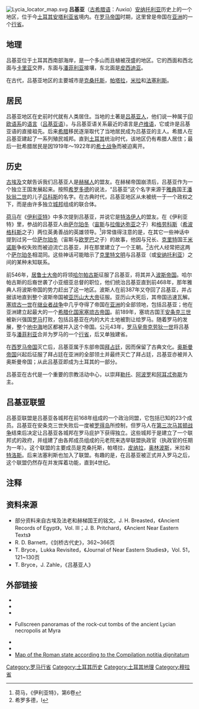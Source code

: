 [[File:Lycia_locator_map.svg|thumb]]
'''吕基亚'''（[[古希腊语|古希腊语]]：Λυκία）[[安纳托利亚|安纳托利亚]]历史上的一个地区，位于今[[土耳其|土耳其]][[安塔利亚省|安塔利亚省]]境内。在[[罗马帝国|罗马帝国]]时期，这里曾是帝国在[[亚洲|亚洲]]的一个[[罗马行省|行省]]。
== 地理 ==
吕基亚位于土耳其西南部海岸，是一个多山而且植被茂盛的地区。它的西面和西北面与[[卡里亚|卡里亚]]交界，东面与[[潘菲利亚|潘菲利亚]]接壤，东北面是[[皮西迪亚|皮西迪亚]]。

在古代，吕基亚地区的主要城市是[[克桑托斯|克桑托斯]]，[[帕塔拉|帕塔拉]]，[[米拉_(土耳其)|米拉]]和[[法塞利斯|法塞利斯]]。
== 居民 ==
吕基亚地区在史前时代就有人类居住。当地的土著是[[吕基亚人|吕基亚人]]，他们说一种属于[[印欧语系|印欧语系]]的[[语言|语言]]（[[吕基亚语|吕基亚语]]）。与吕基亚语关系最近的语言是[[卢维语|卢维语]]，它或许是吕基亚语的直接祖先。后来[[希腊|希腊]]移民逐渐取代了当地居民成为吕基亚的主人。希腊人在吕基亚建起了一系列殖民城邦。直到[[土耳其|土耳其]]统治时代，该地区仍有希腊人居住；最后一批希腊居民是因1919年～1922年的[[希土战争|希土战争]]而被迫离开。

== 历史 ==
[[古埃及|古埃及]]文献告诉我们吕基亚人是[[赫梯|赫梯人]]的盟友。在赫梯帝国崩溃后，吕基亚作为一个独立王国发展起来。按照[[希罗多德|希罗多德]]的说法，“吕基亚”这个名字来源于[[雅典|雅典]]国王[[潘狄翁二世|潘狄翁二世]]的儿子[[吕科斯|吕科斯]]的名字。在古典时代，吕基亚地区从未被统一于一个政权之下，而是由许多独立[[城邦|城邦]]组成的联合体。

[[荷马|荷马]]在《[[伊利亚特|伊利亚特]]》中多次提到吕基亚，并说它是[[特洛伊|特洛伊人]]的盟友。在《伊利亚特》里，参战的吕基亚人由[[萨尔珀冬|萨尔珀冬]]（[[宙斯|宙斯]]与[[拉俄达弥亚|拉俄达弥亚]]之子）和[[格劳科斯|格劳科斯]]（[[希波格科斯|希波格科斯]]之子）两位英勇善战的英雄领导。<ref>荷马，《伊利亚特》，第6卷</ref>非常值得注意的是，在其它一些神话中提到过另一位[[萨尔珀冬|萨尔珀冬]]（宙斯与[[欧罗巴|欧罗巴]]之子）的故事，他因与兄长、[[克里特|克里特]]国王[[米诺斯|米诺斯]]争权失败而被迫流亡吕基亚，并在那里建立了一个王朝。<ref>希罗多德，I</ref>古代人经常把这两个[[萨尔珀冬|萨尔珀冬]]相混同。这些神话可能暗示了[[克里特文明|克里特文明]]与吕基亚（或[[安纳托利亚|安纳托利亚]]）之间的某种未知联系。

{{Infobox Former Subdivision
|native_name = {{aut|Lycia}}
|conventional_long_name = 吕基亚行省
|common_name = Lycia
|continent = 亞洲
|subdivision = [[羅馬帝國行省|行省]]
|nation = [[羅馬帝國|羅馬帝國]]
|era = [[古代史|古代]]
|capital = 
|title_leader =
|image_map = REmpire-29 Lycia.png
|image_map_caption = 
|life_span =
|year_start = 43年
|event_start = 
|year_end = 74年
|event_end = 與[[潘菲利亚|潘菲利亚]]合并
}}
前546年，[[居鲁士大帝|居鲁士大帝]]的将领[[哈尔帕古斯|哈尔帕古斯]]征服了吕基亚，将其并入[[波斯帝国|波斯帝国]]。哈尔帕古斯的后裔世袭了小亚细亚总督的职位，他们统治吕基亚直到前468年，那年雅典人将波斯帝国的势力赶出了这一地区。波斯人在前387年又夺回了吕基亚，并占据该地直到整个波斯帝国被[[亚历山大大帝|亚历山大大帝]]征服。亚历山大死后，其帝国迅速瓦解。[[塞琉古一世|塞琉古一世]]在[[继业者战争|继业者战争]]中几乎夺得了帝国在[[亚洲|亚洲]]的全部领地，包括吕基亚；他在亚洲建立起最大的一个[[希腊化国家|希腊化国家]][[塞琉古帝国|塞琉古帝国]]。前189年，塞琉古国王[[安条克三世|安条克三世]]被新兴强国[[罗马共和国|罗马]]打败，包括吕基亚在内的大片土地被割让给罗马。随着罗马的发展，整个[[地中海|地中海]]地区都被并入这个帝国。公元43年，[[罗马皇帝|罗马皇帝]][[克劳狄一世|克劳狄一世]]将吕基亚与[[潘菲利亚|潘菲利亚]]合并为罗马的一个[[羅馬行省|行省]]，后又单独建省。

在[[西罗马帝国|西罗马帝国]]灭亡后，吕基亚属于东部帝国[[拜占廷帝国|拜占廷]]，因而保留了古典文化。[[奥斯曼帝国|奥斯曼帝国]]兴起后征服了拜占廷在亚洲的全部领土并最终灭亡了拜占廷，吕基亚亦被并入奥斯曼帝国；从此吕基亚即成为土耳其的一部分。

吕基亚在古代是一个重要的宗教活动中心，以崇拜[[勒托|勒托]]、[[阿波罗|阿波罗]]和[[阿耳忒弥斯|阿耳忒弥斯]]为主。

== 吕基亚联盟 ==

吕基亚联盟是吕基亚各城邦在前168年组成的一个政治同盟，它包括已知的23个成员。吕基亚在安条克三世失败后一度被[[罗得岛|罗得岛]]所控制，但罗马人在[[第三次马其顿战争|第三次马其顿战争]]结束后决定让吕基亚各城邦在罗马庇护下获得独立。这些城邦于是建立了一个联邦式的政府，并组建了由各邦成员组成的元老院来选举联盟执政官（执政官的任期为一年）。这个联盟的主要成员是克桑托斯，帕塔拉，[[皮纳拉|皮纳拉]]，[[奥林波斯|奥林波斯]]，米拉和[[特洛斯|特洛斯]]。后来法塞利斯也加入了联盟。有趣的是，在吕基亚被正式并入罗马之后，这个联盟仍然存在并发挥着功能，直到4世纪。

== 注释 ==
<references/>
== 资料来源 ==
* 部分资料来自古埃及法老和赫梯国王的铭文。J. H. Breasted，《Ancient Records of Egypt》，Vol. III；J. B. Pritchard，《Ancient Near Eastern Texts》 
* R. D. Barnett，《剑桥古代史》，362~366页
* T. Bryce，Lukka Revisited，《Journal of Near Eastern Studies》，Vol. 51，121~130页
* T. Bryce，J. Zahle，《吕基亚人》

== 外部链接 ==
{{Commons category}}
{{wikivoyage|Lycia}}
{{EB1911 poster|Lycia}}
*{{cite web |url=http://www.lycianturkey.com/ |title=Lycian Turkey |first=Patty |last=Satyurek |first2=Kemal |last2=Satyurek |publisher=lycianturkey.com |accessdate=14 February 2012 |url-status=dead |archiveurl=https://web.archive.org/web/20120204045045/http://www.lycianturkey.com/ |archivedate=2012-02-04 |dead-url=no }}
*{{cite journal | url=http://www.saudiaramcoworld.com/issue/200705/splendid.ruins.of.an.excellent.republic..htm | title=Splendid Ruins for an 'Excellent Republic' | first=Christopher | last=Walker | first2=Thorne (Photographer) | last2=Anderson | journal=Saudi Aramco World | date=September–October 2007 | access-date=2020-05-09 | archive-date=2011-06-10 | archive-url=https://web.archive.org/web/20110610120338/http://www.saudiaramcoworld.com/issue/200705/splendid.ruins.of.an.excellent.republic..htm | dead-url=no }}
*{{cite web |title=Lycia |url=http://people.usd.edu/~clehmann/erp/Lycia/lycia.html |encyclopedia=Encyclopedia of the Roman Provinces (ERP) |first=Pedar W |last=Foss |archiveurl=https://web.archive.org/web/20120226204856/http://people.usd.edu/~clehmann/erp/Lycia/lycia.html |archivedate=2012-02-26 |accessdate=2020-05-09 |dead-url=yes }}
*{{cite web | title=Virtual Tours / Myra, Mahmutlar, Lara (Turkey) | url=http://www.360pano.eu/turkey/ | publisher=EDS Systems | accessdate=2020-05-09 | archive-date=2020-06-11 | archive-url=https://web.archive.org/web/20200611160735/https://www.360pano.eu/turkey/ | dead-url=no }} Fullscreen panoramas of the rock-cut tombs of the ancient Lycian necropolis at Myra
*{{cite web | title=Virtual Tour—Demre. Myra (Lycia) | url=http://www.apeskov.ru/images/stories/Lycia/demre.html | year=2011 | publisher=Alexander Peskov Photography | accessdate=2020-05-09 | archive-date=2012-04-14 | archive-url=https://web.archive.org/web/20120414224228/http://www.apeskov.ru/images/stories/Lycia/demre.html | dead-url=no }}
*{{cite web | url=http://www.trekkinginturkey.com/ | title=Lycian Way guidebook | first=Kate | last=Clow | accessdate=3 May 2017 | archive-date=2020-08-18 | archive-url=https://web.archive.org/web/20200818004114/https://www.trekkinginturkey.com/ | dead-url=no }}
* [https://web.archive.org/web/20190711234522/https://www.notitiadignitatum.org/613-map.htm Map of the Roman state according to the Compilation notitia dignitatum]

{{罗马帝国行省}}
{{Ancient kingdoms in Anatolia}}
{{历史上的安纳托利亚地区}}

[[Category:罗马行省|Category:罗马行省]]
[[Category:土耳其历史|Category:土耳其历史]]
[[Category:土耳其地理|Category:土耳其地理]]
[[Category:穆拉省|Category:穆拉省]]